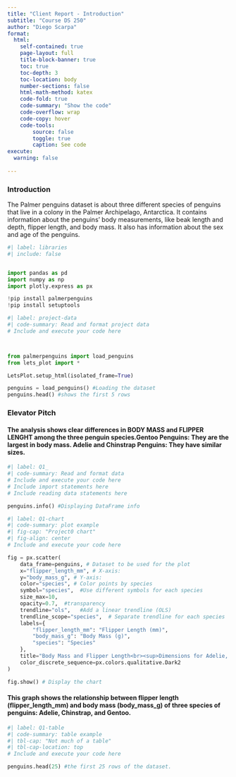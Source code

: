 ```yaml
---
title: "Client Report - Introduction"
subtitle: "Course DS 250"
author: "Diego Scarpa"
format:
  html:
    self-contained: true
    page-layout: full
    title-block-banner: true
    toc: true
    toc-depth: 3
    toc-location: body
    number-sections: false
    html-math-method: katex
    code-fold: true
    code-summary: "Show the code"
    code-overflow: wrap
    code-copy: hover
    code-tools:
        source: false
        toggle: true
        caption: See code
execute: 
  warning: false
    
---
```


### Introduction
The Palmer penguins dataset is about three different species of penguins that live in a colony in the Palmer Archipelago, Antarctica. It contains information about the penguins' body measurements, like beak length and depth, flipper length, and body mass. It also has information about the sex and age of the penguins.

 
```python
#| label: libraries
#| include: false


import pandas as pd
import numpy as np
import plotly.express as px

!pip install palmerpenguins
!pip install setuptools

```

```python
#| label: project-data
#| code-summary: Read and format project data
# Include and execute your code here



from palmerpenguins import load_penguins
from lets_plot import *

LetsPlot.setup_html(isolated_frame=True)

penguins = load_penguins() #Loading the dataset
penguins.head() #shows the first 5 rows

```


### Elevator Pitch

#### The analysis shows clear differences in BODY MASS and FLIPPER LENGHT among the three penguin species.Gentoo Penguins: They are the largest in body mass. Adelie and Chinstrap Penguins: They have similar sizes.


```python
#| label: Q1_
#| code-summary: Read and format data
# Include and execute your code here
# Include import statements here 
# Include reading data statements here

penguins.info() #Displaying DataFrame info

```

```python
#| label: Q1-chart
#| code-summary: plot example
#| fig-cap: "Project0 chart"
#| fig-align: center
# Include and execute your code here

fig = px.scatter(
    data_frame=penguins, # Dataset to be used for the plot
    x="flipper_length_mm", # X-axis: 
    y="body_mass_g", # Y-axis: 
    color="species", # Color points by species
    symbol="species",  #Use different symbols for each species
    size_max=10,  
    opacity=0.7,  #transparency
    trendline="ols",   #Add a linear trendline (OLS)
    trendline_scope="species",  # Separate trendline for each species
    labels={
        "flipper_length_mm": "Flipper Length (mm)",
        "body_mass_g": "Body Mass (g)",
        "species": "Species"
    },
    title="Body Mass and Flipper Length<br><sup>Dimensions for Adelie, Chinstrap, and Gentoo Penguins</sup>", # Plot title
    color_discrete_sequence=px.colors.qualitative.Dark2
)

fig.show() # Display the chart

```

#### This graph shows the relationship between flipper length (flipper_length_mm) and body mass (body_mass_g) of three species of penguins: Adelie, Chinstrap, and Gentoo.

```python
#| label: Q1-table
#| code-summary: table example
#| tbl-cap: "Not much of a table"
#| tbl-cap-location: top
# Include and execute your code here

penguins.head(25) #the first 25 rows of the dataset.


```
